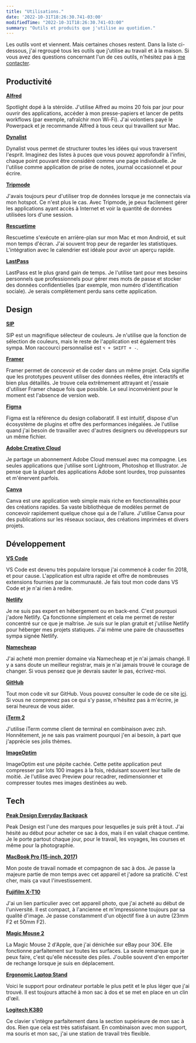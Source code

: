 ```yaml
---
title: "Utilisations."
date: '2022-10-31T18:26:30.741-03:00'
modifiedTime: "2022-10-31T18:26:30.741-03:00"
summary: "Outils et produits que j'utilise au quotidien."
---
```


Les outils vont et viennent. Mais certaines choses restent. Dans la liste ci-dessous, j'ai regroupé tous les outils que j'utilise au travail et à la maison. Si vous avez des questions concernant l'un de ces outils, n'hésitez pas à [me contacter](mailto:contact@yuricunha.com).

## Productivité

**[Alfred](https://www.alfredapp.com/)**

Spotlight dopé à la stéroïde. J'utilise Alfred au moins 20 fois par jour pour ouvrir des applications, accéder à mon presse-papiers et lancer de petits workflows (par exemple, rafraîchir mon Wi-Fi). J'ai volontiers payé le Powerpack et je recommande Alfred à tous ceux qui travaillent sur Mac.

**[Dynalist](https://dynalist.io/)**

Dynalist vous permet de structurer toutes les idées qui vous traversent l'esprit. Imaginez des listes à puces que vous pouvez approfondir à l'infini, chaque point pouvant être considéré comme une page individuelle. Je l'utilise comme application de prise de notes, journal occasionnel et pour écrire.

**[Tripmode](https://www.tripmode.ch/)**

J'avais toujours peur d'utiliser trop de données lorsque je me connectais via mon hotspot. Ce n'est plus le cas. Avec Tripmode, je peux facilement gérer les applications ayant accès à Internet et voir la quantité de données utilisées lors d'une session.

**[Rescuetime](https://www.rescuetime.com/)**

Rescuetime s'exécute en arrière-plan sur mon Mac et mon Android, et suit mon temps d'écran. J'ai souvent trop peur de regarder les statistiques. L'intégration avec le calendrier est idéale pour avoir un aperçu rapide.

**[LastPass](https://www.lastpass.com/)**

LastPass est le plus grand gain de temps. Je l'utilise tant pour mes besoins personnels que professionnels pour gérer mes mots de passe et stocker des données confidentielles (par exemple, mon numéro d'identification sociale). Je serais complètement perdu sans cette application.

## Design

**[SIP](https://sipapp.io/)**

SIP est un magnifique sélecteur de couleurs. Je n'utilise que la fonction de sélection de couleurs, mais le reste de l'application est également très sympa. Mon raccourci personnalisé est `⌥ + SHIFT + -`.

**[Framer](https://www.framer.com/)**

Framer permet de concevoir et de coder dans un même projet. Cela signifie que les prototypes peuvent utiliser des données réelles, être interactifs et bien plus détaillés. Je trouve cela extrêmement attrayant et j'essaie d'utiliser Framer chaque fois que possible. Le seul inconvénient pour le moment est l'absence de version web.

**[Figma](https://www.figma.com/)**

Figma est la référence du design collaboratif. Il est intuitif, dispose d'un écosystème de plugins et offre des performances inégalées. Je l'utilise quand j'ai besoin de travailler avec d'autres designers ou développeurs sur un même fichier.

**[Adobe Creative Cloud](https://www.adobe.com/creativecloud.html)**

Je partage un abonnement Adobe Cloud mensuel avec ma compagne. Les seules applications que j'utilise sont Lightroom, Photoshop et Illustrator. Je pense que la plupart des applications Adobe sont lourdes, trop puissantes et m'énervent parfois.

**[Canva](https://www.canva.com/)**

Canva est une application web simple mais riche en fonctionnalités pour des créations rapides. Sa vaste bibliothèque de modèles permet de concevoir rapidement quelque chose qui a de l'allure. J'utilise Canva pour des publications sur les réseaux sociaux, des créations imprimées et divers projets.

## Développement

**[VS Code](https://code.visualstudio.com/)**

VS Code est devenu très populaire lorsque j'ai commencé à coder fin 2018, et pour cause. L'application est ultra rapide et offre de nombreuses extensions fournies par la communauté. Je fais tout mon code dans VS Code et je n'ai rien à redire.

**[Netlify](https://www.netlify.com/)**

Je ne suis pas expert en hébergement ou en back-end. C'est pourquoi j'adore Netlify. Ça fonctionne simplement et cela me permet de rester concentré sur ce que je maîtrise. Je suis sur le plan gratuit et j'utilise Netlify pour héberger mes projets statiques. J'ai même une paire de chaussettes sympa signée Netlify.

**[Namecheap](https://www.namecheap.com/)**

J'ai acheté mon premier domaine via Namecheap et je n'ai jamais changé. Il y a sans doute un meilleur registrar, mais je n'ai jamais trouvé le courage de changer. Si vous pensez que je devrais sauter le pas, écrivez-moi.

**[GitHub](https://github.com/)**

Tout mon code vit sur GitHub. Vous pouvez consulter le code de ce site [ici](https://github.com/wirtzdan/new-website). Si vous ne comprenez pas ce qui s'y passe, n'hésitez pas à m'écrire, je serai heureux de vous aider.

**[iTerm 2](https://iterm2.com/)**

J'utilise iTerm comme client de terminal en combinaison avec zsh. Honnêtement, je ne sais pas vraiment pourquoi j'en ai besoin, à part que j'apprécie ses jolis thèmes.

**[ImageOptim](https://imageoptim.com/mac)**

ImageOptim est une pépite cachée. Cette petite application peut compresser par lots 100 images à la fois, réduisant souvent leur taille de moitié. Je l'utilise avec Preview pour recadrer, redimensionner et compresser toutes mes images destinées au web.

## Tech

**[Peak Design Everyday Backpack](https://www.peakdesign.com/products/everyday-backpack)**

Peak Design est l'une des marques pour lesquelles je suis prêt à tout. J'ai hésité au début pour acheter ce sac à dos, mais il en valait chaque centime. Je le porte partout chaque jour, pour le travail, les voyages, les courses et même pour la photographie.

**[MacBook Pro (15-inch, 2017)](https://www.apple.com/shop/buy-mac/macbook-pro)**

Mon poste de travail nomade et compagnon de sac à dos. Je passe la majeure partie de mon temps avec cet appareil et j'adore sa praticité. C'est cher, mais ça vaut l'investissement.

**[Fujifilm X-T10](https://www.fujifilmusa.com/products/digital_cameras/x/fujifilm_x_t10/)**

J'ai un lien particulier avec cet appareil photo, que j'ai acheté au début de l'université. Il est compact, à l'ancienne et m'impressionne toujours par sa qualité d'image. Je passe constamment d'un objectif fixe à un autre (23mm F2 et 50mm F2).

**[Magic Mouse 2](https://www.apple.com/de/shop/product/MLA02Z/A/magic-mouse-2-silber)**

La Magic Mouse 2 d'Apple, que j'ai dénichée sur eBay pour 30€. Elle fonctionne parfaitement sur toutes les surfaces. La seule remarque que je peux faire, c'est qu'elle nécessite des piles. J'oublie souvent d'en emporter de rechange lorsque je suis en déplacement.

**[Ergonomic Laptop Stand](https://www.amazon.de/dp/B01N99IGMQ/ref=sr_1_5?crid=2XJA82MXCVRRC&keywords=mobiler+laptop+st%C3%A4nder&qid=1573384409&sprefix=mobile+laptop%2Caps%2C200&sr=8-5)**

Voici le support pour ordinateur portable le plus petit et le plus léger que j'ai trouvé. Il est toujours attaché à mon sac à dos et se met en place en un clin d'œil.

**[Logitech K380](https://www.logitech.com/en-us/product/multi-device-keyboard-k380)**

Ce clavier s'intègre parfaitement dans la section supérieure de mon sac à dos. Rien que cela est très satisfaisant. En combinaison avec mon support, ma souris et mon sac, j'ai une station de travail très flexible.
